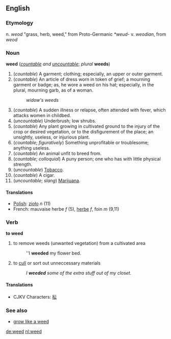 ==English==
===Etymology===
n. {{OE.}} ''weod'' "grass, herb, weed," from Proto-Germanic ''*weud-''
v. {{OE.}} ''weodian'', from ''weod''

===Noun===
'''weed''' (''[[countable]] and [[uncountable]]''; ''plural'' '''weeds''')

#(''countable'') A garment; clothing; especially, an upper or outer garment.
#(''countable'') An article of dress worn in token of grief; a mourning garment or badge; as, he wore a weed on his hat; especially, in the plural, mourning garb, as of a woman.
#:''widow's weeds''
#(''countable'') A sudden illness or relapse, often attended with fever, which attacks women in childbed.
#(''uncountable'') Underbrush; low shrubs.
#(''countable'') Any plant growing in cultivated ground to the injury of the crop or desired vegetation, or to the disfigurement of the place; an unsightly, useless, or injurious plant.
#(''countable''; ''figuratively'') Something unprofitable or troublesome; anything useless.
#(''countable'') An animal unfit to breed from.
#(''countable''; ''colloquial'') A puny person; one who has with little physical strength.
#(''uncountable'') [[Tobacco]].
#(''countable'') A cigar.
#(''uncountable''; ''slang'') [[Marijuana]].

====Translations====
*[[Polish]]: [[zioło]] ''n'' (11)
*French: mauvaise herbe ''f'' (5), [[herbe]] ''f'', foin ''m'' {{uncountable}} (9,11) 

===Verb===
'''to weed'''

#to remove weeds (unwanted vegetation) from a cultivated area
#:''I '''weeded''' my flower bed.
#to [[cull]] or sort out unneccessary materials
#:''I '''weeded''' some of the extra stuff out of my closet.''

====Translations====
*CJKV Characters: [[秐]]

===See also===
*[[grow like a weed]]

[[de:weed]]
[[nl:weed]]